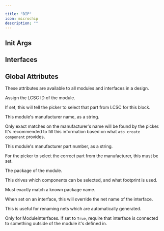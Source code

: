 ```yaml
---

title: "DIP"
icon: microchip
description: ""
---
```



## Init Args

<ParamField path='pin_cnt' type='int'>

</ParamField>

<ParamField path='spacing' type='Quantity'>

</ParamField>

<ParamField path='long_pads' type='bool'>

</ParamField>


## Interfaces

<ParamField path='pins[0]' type='Pad'>
</ParamField>

<ParamField path='pins[1]' type='Pad'>
</ParamField>

<ParamField path='pins[2]' type='Pad'>
</ParamField>

<ParamField path='pins[3]' type='Pad'>
</ParamField>

<ParamField path='pins[4]' type='Pad'>
</ParamField>

<ParamField path='pins[5]' type='Pad'>
</ParamField>

<ParamField path='pins[6]' type='Pad'>
</ParamField>

<ParamField path='pins[7]' type='Pad'>
</ParamField>


## Global Attributes


These attributes are available to all modules and interfaces in a design.
<ParamField path='lcsc_id' type='str'>

Assign the LCSC ID of the module.

If set, this will tell the picker to select that part from LCSC for this block.
</ParamField>

<ParamField path='manufacturer' type='str'>

This module's manufacturer name, as a string.

Only exact matches on the manufacturer's name will be found by the picker.
It's recommended to fill this information based on what `ato create component`
provides.
</ParamField>

<ParamField path='mpn' type='str'>

This module's manufacturer part number, as a string.

For the picker to select the correct part from the manufacturer,
this must be set.
</ParamField>

<ParamField path='package' type='str'>

The package of the module.

This drives which components can be selected, and what footprint is used.

Must exactly match a known package name.
</ParamField>

<ParamField path='exclude_from_bom' type='bool'>
</ParamField>

<ParamField path='override_net_name' type='str'>

When set on an interface, this will override the net name of the interface.

This is useful for renaming nets which are automatically generated.
</ParamField>

<ParamField path='required' type='bool'>

Only for ModuleInterfaces.
If set to `True`, require that interface is connected to something outside
of the module it's defined in.
</ParamField>

